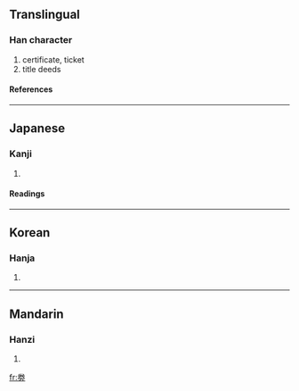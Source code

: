 {{see|券}}

==Translingual==
===Han character===
{{Han char|rad=力|as=06|sn=8|four=|canj=火手大尸 (FQKS)}}
# certificate, ticket
# title deeds
====References====
{{Han ref|kx=0147.080|dkj=02330|dj=0331.170|hdz=10370.060|uh=52B5|ud=21173}}
----


==Japanese==
===Kanji===
{{ja-kanji|grade=|rs=力06}}
# {{defn|Japanese}} 
====Readings====
{{ja-readings|on=[[けん]] (ken), [[げん]] (gen)|kun=[[つかる]] (tsukaru)}}
----
==Korean==
===Hanja===
{{ko-hanja|hangeul=권|rv=gwon|mr=kwŏn}}
# {{defn|Korean}}
----
==Mandarin==
===Hanzi===
{{cmn-hanzi|pin=juàn (juan4)|wg=chüan<sup>4</sup>}}
# {{defn|Mandarin}}

[[fr:劵]]